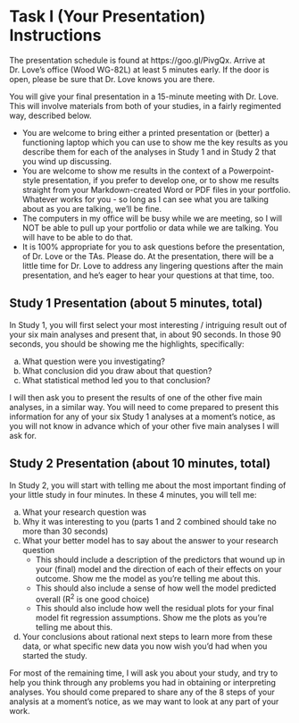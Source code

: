 # Task I (Your Presentation) Instructions

The presentation schedule is found at https://goo.gl/PivgQx. Arrive at Dr. Love's office (Wood WG-82L) at least 5 minutes early. If the door is open, please be sure that Dr. Love knows you are there.

You will give your final presentation in a 15-minute meeting with Dr. Love. This will involve materials from both of your studies, in a fairly regimented way, described below.

- You are welcome to bring either a printed presentation or (better) a functioning laptop which you can use to show me the key results as you describe them for each of the analyses in Study 1 and in Study 2 that you wind up discussing.
- You are welcome to show me results in the context of a Powerpoint-style presentation, if you prefer to develop one, or to show me results straight from your Markdown-created Word or PDF files in your portfolio. Whatever works for you - so long as I can see what you are talking about as you are talking, we'll be fine.
- The computers in my office will be busy while we are meeting, so I will NOT be able to pull up your portfolio or data while we are talking. You will have to be able to do that.
- It is 100% appropriate for you to ask questions before the presentation, of Dr. Love or the TAs. Please do. At the presentation, there will be a little time for Dr. Love to address any lingering questions after the main presentation, and he's eager to hear your questions at that time, too.

## Study 1 Presentation (about 5 minutes, total)

In Study 1, you will first select your most interesting / intriguing result out of your six main analyses and present that, in about 90 seconds. In those 90 seconds, you should be showing me the highlights, specifically:

a. What question were you investigating?
b. What conclusion did you draw about that question?
c. What statistical method led you to that conclusion?

I will then ask you to present the results of one of the other five main analyses, in a similar way. You will need to come prepared to present this information for any of your six Study 1 analyses at a moment's notice, as you will not know in advance which of your other five main analyses I will ask for.

## Study 2 Presentation (about 10 minutes, total)

In Study 2, you will start with telling me about the most important finding of your little study in four minutes. In these 4 minutes, you will tell me:

a. What your research question was
b. Why it was interesting to you (parts 1 and 2 combined should take no more than 30 seconds)
c. What your better model has to say about the answer to your research question
    + This should include a description of the predictors that wound up in your (final) model and the direction of each of their effects on your outcome. Show me the model as you're telling me about this.
    + This should also include a sense of how well the model predicted overall (R^2^ is one good choice)
    + This should also include how well the residual plots for your final model fit regression assumptions. Show me the plots as you're telling me about this.
d. Your conclusions about rational next steps to learn more from these data, or what specific new data you now wish you'd had when you started the study.

For most of the remaining time, I will ask you about your study, and try to help you think through any problems you had in obtaining or interpreting analyses. You should come prepared to share any of the 8 steps of your analysis at a moment's notice, as we may want to look at any part of your work.
